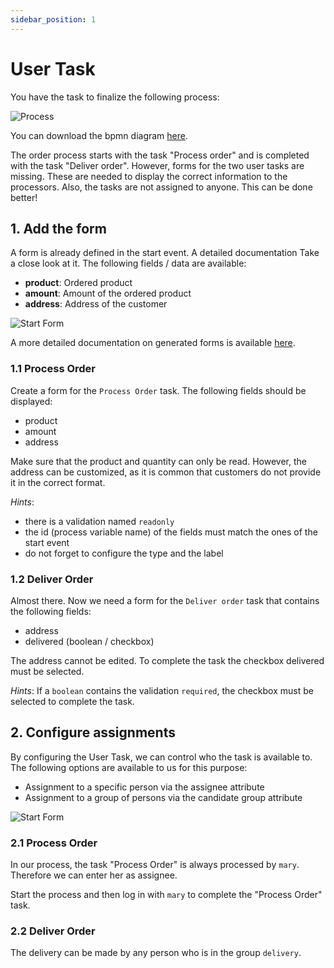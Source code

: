 ```yaml
---
sidebar_position: 1
---
```


# User Task

You have the task to finalize the following process:

![Process](/assets/docs/user-task/process.png "Process")

You can download the bpmn diagram <a target="_blank" href="/assets/docs/user-task/usertask.bpmn" download="usertask.bpmn">here</a>.

The order process starts with the task "Process order" and is completed with the task "Deliver order". However, forms for the two user tasks are missing. These are needed to display the correct information to the processors. Also, the tasks are not assigned to anyone. This can be done better!

## 1. Add the form

A form is already defined in the start event. A detailed documentation  Take a close look at it. The following fields / data are available:

- **product**: Ordered product
- **amount**: Amount of the ordered product
- **address**: Address of the customer

![Start Form](/assets/docs/user-task/01-StartForm.png "Start Form")

A more detailed documentation on generated forms is available [here](https://docs.camunda.org/manual/latest/user-guide/task-forms/#generated-task-forms).

### 1.1 Process Order
Create a form for the `Process Order` task.
The following fields should be displayed:

- product
- amount
- address

Make sure that the product and quantity can only be read. However, the address can be customized, as it is common that customers do not provide it in the correct format.

*Hints*:
- there is a validation named `readonly`
- the id (process variable name) of the fields must match the ones of the start event
- do not forget to configure the type and the label


### 1.2 Deliver Order
Almost there. Now we need a form for the `Deliver order` task that contains the following fields:

- address
- delivered (boolean / checkbox)

The address cannot be edited. To complete the task the checkbox delivered must be selected.

*Hints*:
If a `boolean` contains the validation `required`, the checkbox must be selected to complete the task.


## 2. Configure assignments
By configuring the User Task, we can control who the task is available to. The following options are available to us for this purpose:

- Assignment to a specific person via the assignee attribute
- Assignment to a group of persons via the candidate group attribute

![Start Form](/assets/docs/user-task/02-Assignment.png "Start Form")

### 2.1 Process Order
In our process, the task "Process Order" is always processed by `mary`. Therefore we can enter her as assignee.

Start the process and then log in with `mary` to complete the "Process Order" task.

### 2.2 Deliver Order
The delivery can be made by any person who is in the group `delivery`.
